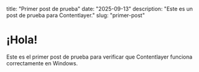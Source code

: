 title: "Primer post de prueba"
date: "2025-09-13"
description: "Este es un post de prueba para Contentlayer."
slug: "primer-post"

# ¡Hola!

Este es el primer post de prueba para verificar que Contentlayer funciona correctamente en Windows.